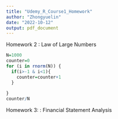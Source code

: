 ```yaml
---
title: "Udemy_R_Course1_Homework"
author: "Zhongyuelin"
date: "2022-10-12"
output: pdf_document
---
```

Homework 2 : Law of Large Numbers
```r
N=1000
counter=0
for (i in rnorm(N)) {
  if(i>-1 & i<1){
    counter=counter+1
  }
  
}
counter/N

```
Homework 3: : Financial Statement Analysis
```r

```

